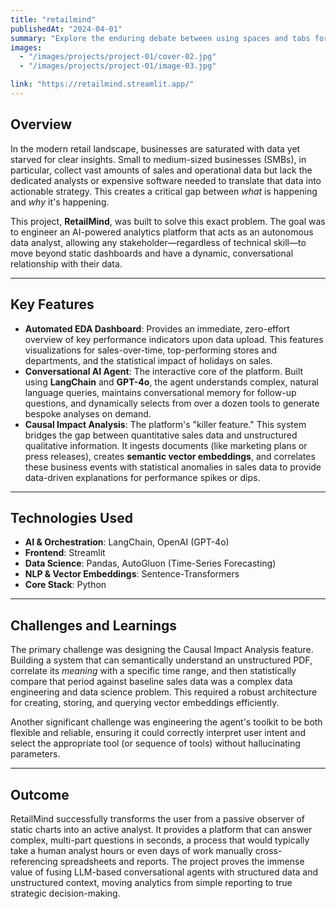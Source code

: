 ```yaml
---
title: "retailmind"
publishedAt: "2024-04-01"
summary: "Explore the enduring debate between using spaces and tabs for code indentation, and why this choice matters more than you might think."
images:
  - "/images/projects/project-01/cover-02.jpg"
  - "/images/projects/project-01/image-03.jpg"

link: "https://retailmind.streamlit.app/"
---
```


## Overview

In the modern retail landscape, businesses are saturated with data yet starved for clear insights. Small to medium-sized businesses (SMBs), in particular, collect vast amounts of sales and operational data but lack the dedicated analysts or expensive software needed to translate that data into actionable strategy. This creates a critical gap between *what* is happening and *why* it's happening.

This project, **RetailMind**, was built to solve this exact problem. The goal was to engineer an AI-powered analytics platform that acts as an autonomous data analyst, allowing any stakeholder—regardless of technical skill—to move beyond static dashboards and have a dynamic, conversational relationship with their data.

---

## Key Features

- **Automated EDA Dashboard**: Provides an immediate, zero-effort overview of key performance indicators upon data upload. This features visualizations for sales-over-time, top-performing stores and departments, and the statistical impact of holidays on sales.
- **Conversational AI Agent**: The interactive core of the platform. Built using **LangChain** and **GPT-4o**, the agent understands complex, natural language queries, maintains conversational memory for follow-up questions, and dynamically selects from over a dozen tools to generate bespoke analyses on demand.
- **Causal Impact Analysis**: The platform's "killer feature." This system bridges the gap between quantitative sales data and unstructured qualitative information. It ingests documents (like marketing plans or press releases), creates **semantic vector embeddings**, and correlates these business events with statistical anomalies in sales data to provide data-driven explanations for performance spikes or dips.

---

## Technologies Used

- **AI & Orchestration**: LangChain, OpenAI (GPT-4o)
- **Frontend**: Streamlit
- **Data Science**: Pandas, AutoGluon (Time-Series Forecasting)
- **NLP & Vector Embeddings**: Sentence-Transformers
- **Core Stack**: Python

---

## Challenges and Learnings

The primary challenge was designing the Causal Impact Analysis feature. Building a system that can semantically understand an unstructured PDF, correlate its *meaning* with a specific time range, and then statistically compare that period against baseline sales data was a complex data engineering and data science problem. This required a robust architecture for creating, storing, and querying vector embeddings efficiently.

Another significant challenge was engineering the agent's toolkit to be both flexible and reliable, ensuring it could correctly interpret user intent and select the appropriate tool (or sequence of tools) without hallucinating parameters.

---

## Outcome

RetailMind successfully transforms the user from a passive observer of static charts into an active analyst. It provides a platform that can answer complex, multi-part questions in seconds, a process that would typically take a human analyst hours or even days of work manually cross-referencing spreadsheets and reports. The project proves the immense value of fusing LLM-based conversational agents with structured data and unstructured context, moving analytics from simple reporting to true strategic decision-making.